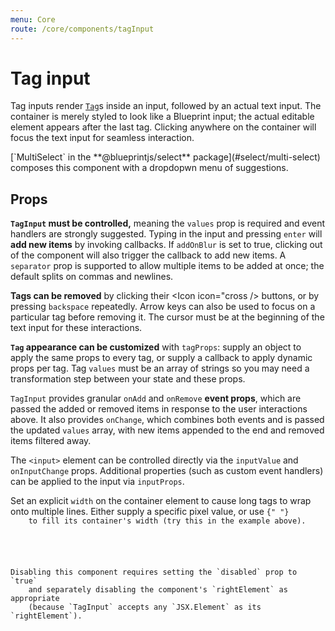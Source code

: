 ```yaml
---
menu: Core
route: /core/components/tagInput
---
```



# Tag input

Tag inputs render [`Tag`](#core/components/tag)s inside an input, followed by an
actual text input. The container is merely styled to look like a Blueprint
input; the actual editable element appears after the last tag. Clicking anywhere
on the container will focus the text input for seamless interaction.

<TagInputExample />

<Callout intent="success" title="Looking for a dropdown menu?">
    [`MultiSelect` in the **@blueprintjs/select** package](#select/multi-select)
    composes this component with a dropdopwn menu of suggestions.
</Callout>

## Props

**`TagInput` must be controlled,** meaning the `values` prop is required and
event handlers are strongly suggested. Typing in the input and pressing
`enter` will **add new items** by invoking callbacks. If `addOnBlur` is
set to true, clicking out of the component will also trigger the callback to add
new items. A `separator` prop is supported to allow multiple items to be added
at once; the default splits on commas and newlines.

**Tags can be removed** by clicking their <Icon icon="cross /> buttons, or by
pressing `backspace` repeatedly. Arrow keys can also be used to focus
on a particular tag before removing it. The cursor must be at the beginning of
the text input for these interactions.

**`Tag` appearance can be customized** with `tagProps`: supply an object to
apply the same props to every tag, or supply a callback to apply dynamic props
per tag. Tag `values` must be an array of strings so you may need a
transformation step between your state and these props.

`TagInput` provides granular `onAdd` and `onRemove` **event props**, which are
passed the added or removed items in response to the user interactions above. It
also provides `onChange`, which combines both events and is passed the updated
`values` array, with new items appended to the end and removed items filtered
away.

The `<input>` element can be controlled directly via the `inputValue` and
`onInputChange` props. Additional properties (such as custom event handlers) can
be applied to the input via `inputProps`.

<Callout title="Handling long words">
    Set an explicit <code>width</code> on the container element to cause long tags to wrap onto multiple lines.
    Either supply a specific pixel value, or use <code children="&lt;TagInput className={Classes.FILL}" />{" "}
    to fill its container's width (try this in the example above).
</Callout>

<Callout title="Disabling a tag input">
    <p>Disabling this component requires setting the `disabled` prop to `true`
    and separately disabling the component's `rightElement` as appropriate
    (because `TagInput` accepts any `JSX.Element` as its `rightElement`).</p>
</Callout>

<Interface name="ITagInputProps" />

